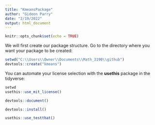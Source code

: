 ---
title: "KmeansPackage"
author: "Gideon Parry"
date: "2/19/2022"
output: html_document
---

```{r setup, include=FALSE}
knitr::opts_chunk$set(echo = TRUE)
```

We will first create our package structure. Go to the directory where you want your package to be created:
```{r create}
setwd("C:\\Users\\Owner\\Documents\\Math_3190\\github")
devtools::create("kmeans")
```

You can automate your license selection with the **usethis** package in the tidyverse: 

```{r license}
setwd
usethis::use_mit_license()
```



```{r install0, eval=FALSE }
devtools::document()

devtools::install()

usethis::use_testthat()
```

